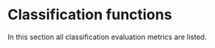 # Classification functions {.unnumbered}

In this section all classification evaluation metrics are listed.